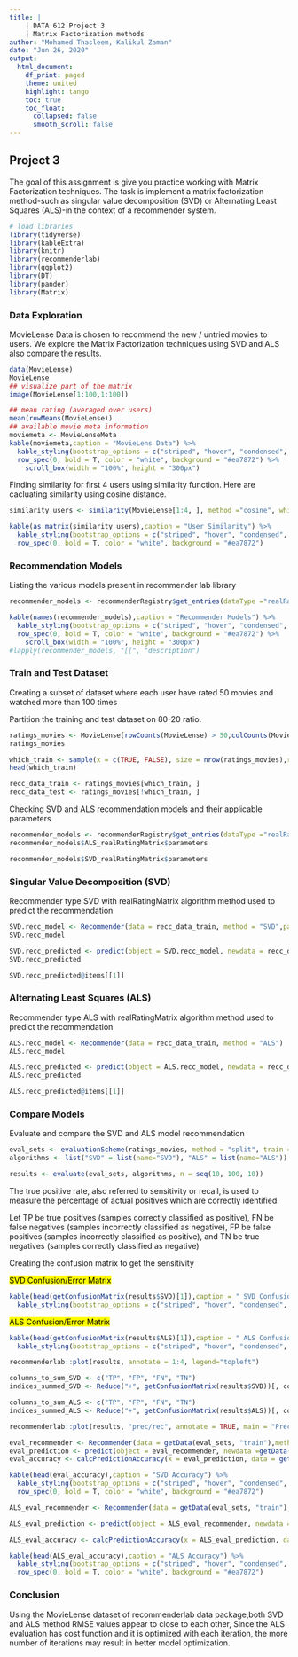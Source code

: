 ```yaml
---
title: |
    | DATA 612 Project 3
    | Matrix Factorization methods
author: "Mohamed Thasleem, Kalikul Zaman"
date: "Jun 26, 2020"
output: 
  html_document:
    df_print: paged
    theme: united
    highlight: tango
    toc: true
    toc_float:
      collapsed: false
      smooth_scroll: false
---
```


## Project 3

The goal of this assignment is give you practice working with Matrix Factorization techniques. The task is implement a matrix factorization method-such as singular value decomposition (SVD) or Alternating Least Squares (ALS)-in the context of a recommender system.


```r
# load libraries
library(tidyverse)
library(kableExtra)
library(knitr)
library(recommenderlab)
library(ggplot2)
library(DT)
library(pander)
library(Matrix)
```

### Data Exploration

MovieLense Data is chosen to recommend the new / untried movies to users. We explore the Matrix Factorization techniques using SVD and ALS also compare the results.

```r
data(MovieLense)
MovieLense
## visualize part of the matrix
image(MovieLense[1:100,1:100])

## mean rating (averaged over users)
mean(rowMeans(MovieLense))
## available movie meta information
moviemeta <- MovieLenseMeta
kable(moviemeta,caption = "MovieLens Data") %>%
  kable_styling(bootstrap_options = c("striped", "hover", "condensed", "responsive")) %>%
  row_spec(0, bold = T, color = "white", background = "#ea7872") %>%
    scroll_box(width = "100%", height = "300px")
```

Finding similarity for first 4 users using similarity function. Here are cacluating similarity using cosine distance.

```r
similarity_users <- similarity(MovieLense[1:4, ], method ="cosine", which = "users")

kable(as.matrix(similarity_users),caption = "User Similarity") %>%
  kable_styling(bootstrap_options = c("striped", "hover", "condensed", "responsive")) %>%
  row_spec(0, bold = T, color = "white", background = "#ea7872") 
```



### Recommendation Models

Listing the various models present in recommender lab library

```r
recommender_models <- recommenderRegistry$get_entries(dataType ="realRatingMatrix")

kable(names(recommender_models),caption = "Recommender Models") %>%
  kable_styling(bootstrap_options = c("striped", "hover", "condensed", "responsive")) %>%
  row_spec(0, bold = T, color = "white", background = "#ea7872") %>%
    scroll_box(width = "100%", height = "300px")
#lapply(recommender_models, "[[", "description")
```

### Train and Test Dataset

Creating a subset of dataset where each user have rated 50 movies and watched more than 100 times

Partition the training and test dataset on 80-20 ratio.

```r
ratings_movies <- MovieLense[rowCounts(MovieLense) > 50,colCounts(MovieLense) > 100] 
ratings_movies

which_train <- sample(x = c(TRUE, FALSE), size = nrow(ratings_movies),replace = TRUE, prob = c(0.8, 0.2))
head(which_train)

recc_data_train <- ratings_movies[which_train, ]
recc_data_test <- ratings_movies[!which_train, ]
```

Checking SVD and ALS recommendation models and their applicable parameters

```r
recommender_models <- recommenderRegistry$get_entries(dataType ="realRatingMatrix")
recommender_models$ALS_realRatingMatrix$parameters

recommender_models$SVD_realRatingMatrix$parameters

```

### Singular Value Decomposition (SVD)

Recommender type SVD with realRatingMatrix algorithm method used to predict the recommendation

```r
SVD.recc_model <- Recommender(data = recc_data_train, method = "SVD",parameter = list(k = 30))
SVD.recc_model

SVD.recc_predicted <- predict(object = SVD.recc_model, newdata = recc_data_test, n = 6)
SVD.recc_predicted

SVD.recc_predicted@items[[1]]

```

### Alternating Least Squares (ALS)

Recommender type ALS with realRatingMatrix algorithm method used to predict the recommendation

```r
ALS.recc_model <- Recommender(data = recc_data_train, method = "ALS")
ALS.recc_model

ALS.recc_predicted <- predict(object = ALS.recc_model, newdata = recc_data_test, n = 6)
ALS.recc_predicted

ALS.recc_predicted@items[[1]]

```


### Compare Models

Evaluate and compare the SVD and ALS model recommendation

```r
eval_sets <- evaluationScheme(ratings_movies, method = "split", train = .8, k=4, given = 4, goodRating=3)
algorithms <- list("SVD" = list(name="SVD"), "ALS" = list(name="ALS"))

results <- evaluate(eval_sets, algorithms, n = seq(10, 100, 10))

```

The true positive rate, also referred to sensitivity or recall, is used to measure the percentage of actual positives which are correctly identified.

Let TP be true positives (samples correctly classified as positive), FN be false negatives (samples incorrectly classified as negative), FP be false positives (samples incorrectly classified as positive), and TN be true negatives (samples correctly classified as negative)

Creating the confusion matrix to get the sensitivity

<mark>SVD Confusion/Error Matrix</mark>

```r
kable(head(getConfusionMatrix(results$SVD)[1]),caption = " SVD Confusion/Error Matrix") %>%
  kable_styling(bootstrap_options = c("striped", "hover", "condensed", "responsive")) 
```

<mark>ALS Confusion/Error Matrix</mark>

```r
kable(head(getConfusionMatrix(results$ALS)[1]),caption = " ALS Confusion/Error Matrix") %>%
  kable_styling(bootstrap_options = c("striped", "hover", "condensed", "responsive")) 

```



```r
recommenderlab::plot(results, annotate = 1:4, legend="topleft")

columns_to_sum_SVD <- c("TP", "FP", "FN", "TN")
indices_summed_SVD <- Reduce("+", getConfusionMatrix(results$SVD))[, columns_to_sum_SVD]

columns_to_sum_ALS <- c("TP", "FP", "FN", "TN")
indices_summed_ALS <- Reduce("+", getConfusionMatrix(results$ALS))[, columns_to_sum_ALS]

recommenderlab::plot(results, "prec/rec", annotate = TRUE, main = "Precision-recall")
```

```r
eval_recommender <- Recommender(data = getData(eval_sets, "train"),method = 'SVD')
eval_prediction <- predict(object = eval_recommender, newdata =getData(eval_sets, "known"), n = 10, type = "ratings")
eval_accuracy <- calcPredictionAccuracy(x = eval_prediction, data = getData(eval_sets, "unknown"), byUser =TRUE)

kable(head(eval_accuracy),caption = "SVD Accuracy") %>%
  kable_styling(bootstrap_options = c("striped", "hover", "condensed", "responsive")) %>%
  row_spec(0, bold = T, color = "white", background = "#ea7872") 

```

```r
ALS_eval_recommender <- Recommender(data = getData(eval_sets, "train"),method = 'ALS',parameter = list( normalize=NULL, lambda=0.1, n_factors=200, n_iterations=10, seed = 1234, verbose = TRUE))

ALS_eval_prediction <- predict(object = ALS_eval_recommender, newdata =getData(eval_sets, "known"), n = 10, type = "ratings")

ALS_eval_accuracy <- calcPredictionAccuracy(x = ALS_eval_prediction, data = getData(eval_sets, "unknown"), byUser =TRUE)

kable(head(ALS_eval_accuracy),caption = "ALS Accuracy") %>%
  kable_styling(bootstrap_options = c("striped", "hover", "condensed", "responsive")) %>%
  row_spec(0, bold = T, color = "white", background = "#ea7872") 
```


### Conclusion

Using the MovieLense dataset of recommenderlab data package,both SVD and ALS method RMSE values appear to close to each other, Since the ALS evaluation has cost function and it is optimized with each iteration, the more number of iterations may result in better model optimization.